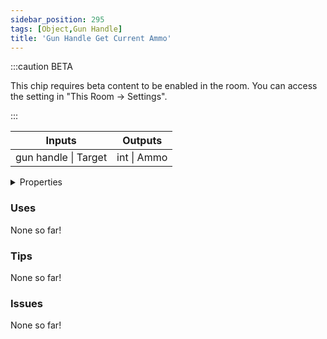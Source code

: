 ```yaml
---
sidebar_position: 295
tags: [Object,Gun Handle]
title: 'Gun Handle Get Current Ammo'
---
```




:::caution BETA

This chip requires beta content to be enabled in the room. You can access the setting in "This Room -> Settings".

:::

<IChip uuid="9e2bb0fe-6179-4ffc-92df-6f3b43bca52d"/>

<table><thead><tr><th>Inputs</th><th>Outputs</th></tr></thead><tbody><tr><td>gun handle | Target</td><td>int | Ammo</td></tr></tbody></table>

<details>
  <summary>Properties</summary>
  <div>
    <div>
    <table>
      <tbody>
        <tr>
          <td>Is beta required?</td>
          <td>Yes</td>
        </tr>
        <tr>
          <td>Is chip a trolling risk?</td>
          <td>No</td>
        </tr>
        <tr>
          <td>Is chip a role assignment risk?</td>
          <td>No</td>
        </tr>
        <tr>
          <td>Chip UUID</td>
          <td>9e2bb0fe-6179-4ffc-92df-6f3b43bca52d</td>
        </tr>
        <tr>
          <td>Room availability</td>
          <td>Available everywhere</td>
        </tr>
      </tbody>
    </table>
    </div>
  </div>
</details>

### Uses

None so far!

### Tips

None so far!

### Issues

None so far!